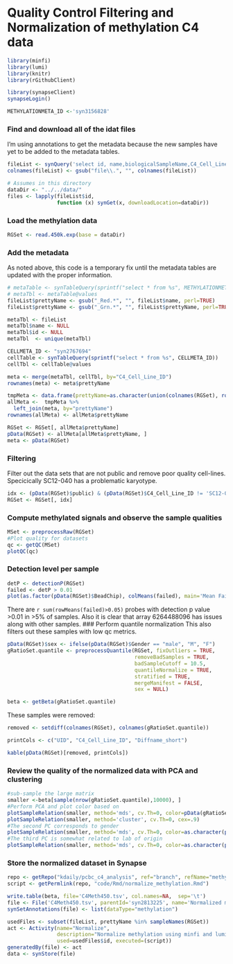 Quality Control Filtering and Normalization of methylation C4 data
===================================================================
```r
library(minfi)
library(lumi)
library(knitr)
library(rGithubClient)

library(synapseClient)
synapseLogin()

METHYLATIONMETA_ID <-'syn3156828'
```
### Find and download all of the idat files
I'm using annotations to get the metadata because the new samples have yet to be added to the metadata tables.
```r
fileList <- synQuery('select id, name,biologicalSampleName,C4_Cell_Line_ID,Diffname_short,BeadChip,Array_position,Row,Column,UID from file where parentId=="syn2653626" and fileType=="idat"')
colnames(fileList) <- gsub("file\\.", "", colnames(fileList))

# Assumes in this directory
dataDir <- "../../data/"
files <- lapply(fileList$id,
                function (x) synGet(x, downloadLocation=dataDir))
```
### Load the methylation data
```r
RGSet <- read.450k.exp(base = dataDir)
```
### Add the metadata
As noted above, this code is a temporary fix until the metadata tables are updated with the proper information.
```r
# metaTable <- synTableQuery(sprintf("select * from %s", METHYLATIONMETA_ID))
# metaTbl <- metaTable@values
fileList$prettyName <- gsub("_Red.*", "", fileList$name, perl=TRUE)
fileList$prettyName <- gsub("_Grn.*", "", fileList$prettyName, perl=TRUE)

metaTbl <- fileList
metaTbl$name <- NULL
metaTbl$id <- NULL
metaTbl  <- unique(metaTbl)

CELLMETA_ID <- "syn2767694"
cellTable <- synTableQuery(sprintf("select * from %s", CELLMETA_ID))
cellTbl <- cellTable@values

meta <- merge(metaTbl, cellTbl, by="C4_Cell_Line_ID")
rownames(meta) <- meta$prettyName

tmpMeta <- data.frame(prettyName=as.character(union(colnames(RGSet), rownames(meta))))
allMeta <-  tmpMeta %>% 
  left_join(meta, by="prettyName")
rownames(allMeta) <- allMeta$prettyName

RGSet <- RGSet[, allMeta$prettyName]
pData(RGSet) <- allMeta[allMeta$prettyName, ]
meta <- pData(RGSet)
```
### Filtering
Filter out the data sets that are not public and remove poor quality cell-lines.  Specicically SC12-040 has a problematic karyotype.
```r
idx <- (pData(RGSet)$public) & (pData(RGSet)$C4_Cell_Line_ID != 'SC12-040')
RGSet <- RGSet[, idx]
```
### Compute methylated signals and observe the sample qualities
```r
MSet <- preprocessRaw(RGSet)
#Plot quality for datasets
qc <- getQC(MSet)
plotQC(qc)
```
### Detection level per sample
```r
detP <- detectionP(RGSet)
failed <- detP > 0.01
plot(as.factor(pData(RGSet)$BeadChip), colMeans(failed), main='Mean Failure Rate per Sample', xlab='Array', ylab='mean # of probes with detection p value >0.01')
```
There are `r sum(rowMeans(failed)>0.05)` probes with detection p value >0.01 in >5% of samples.  Also it is clear that array 6264488096 has issues along with other samples.
### Perform quantile normalization
This also filters out these samples with low qc metrics.
```r
pData(RGSet)$sex <- ifelse(pData(RGSet)$Gender == "male", "M", "F")
gRatioSet.quantile <- preprocessQuantile(RGSet, fixOutliers = TRUE,
                                         removeBadSamples = TRUE,
                                         badSampleCutoff = 10.5,
                                         quantileNormalize = TRUE,
                                         stratified = TRUE,
                                         mergeManifest = FALSE, 
                                         sex = NULL)

beta <- getBeta(gRatioSet.quantile)
```
These samples were removed:
```r
removed <- setdiff(colnames(RGSet), colnames(gRatioSet.quantile))

printCols <- c("UID", "C4_Cell_Line_ID", "Diffname_short")

kable(pData(RGSet)[removed, printCols])
```
### Review the quality of the normalized data with PCA and clustering
```r
#sub-sample the large matrix
smaller <-beta[sample(nrow(gRatioSet.quantile),10000), ]
#Perform PCA and plot color based on 
plotSampleRelation(smaller, method='mds', cv.Th=0, color=pData(gRatioSet.quantile)$Diffname_short)
plotSampleRelation(smaller, method='cluster', cv.Th=0, cex=.9)
#The second PC corresponds to gender
plotSampleRelation(smaller, method='mds', cv.Th=0, color=as.character(pData(gRatioSet.quantile)$Gender), dimension=c(2,3))
#The third PC is somewhat related to lab of origin
plotSampleRelation(smaller, method='mds', cv.Th=0, color=as.character(pData(gRatioSet.quantile)$Originating_Lab), dimension=c(3,4))
```
### Store the normalized dataset in Synapse
```r
repo <- getRepo("kdaily/pcbc_c4_analysis", ref="branch", refName="methylation")
script <- getPermlink(repo, "code/Rmd/normalize_methylation.Rmd")

write.table(beta, file='C4Meth450.tsv', col.names=NA,  sep='\t')
file <- File('C4Meth450.tsv', parentId='syn2813225', name='Normalized methylation calls')
synSetAnnotations(file) <- list(dataType="methylation")

usedFiles <- subset(fileList, prettyName %in% sampleNames(RGSet))
act <- Activity(name="Normalize", 
                description="Normalize methylation using minfi and lumi", 
                used=usedFiles$id, executed=(script))
generatedBy(file) <- act
data <- synStore(file)
```
